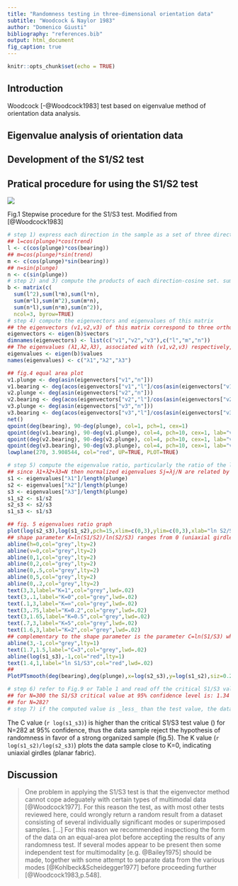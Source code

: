 ```yaml
---
title: "Randomness testing in three-dimensional orientation data"
subtitle: "Woodcock & Naylor 1983"
author: "Domenico Giusti"
bibliography: "references.bib"
output: html_document
fig_caption: true
---
```


```r
knitr::opts_chunk$set(echo = TRUE)
```

## Introduction

Woodcock [-@Woodcock1983] test based on eigenvalue method of orientation data analysis.

## Eigenvalue analysis of orientation data

## Development of the S1/S2 test

## Pratical procedure for using the S1/S2 test

![](Woodcock1983.png)

Fig.1 Stepwise procedure for the S1/S3 test. Modified from [@Woodcock1983]

```r
# step 1) express each direction in the sample as a set of three direction cosines. If the data are in the form of trend and plunge, the formulae are:
## l=cos(plunge)*cos(trend)
l <- c(cos(plunge)*cos(bearing))
## m=cos(plunge)*sin(trend)
m <- c(cos(plunge)*sin(bearing))
## n=sin(plunge)
n <- c(sin(plunge))
# step 2) and 3) compute the products of each direction-cosine set. sum the products over the whole data sample to give the orientation tensor
b <- matrix(c(
  sum(l^2),sum(l*m),sum(l*n),
  sum(m*l),sum(m^2),sum(m*n),
  sum(n*l),sum(n*m),sum(n^2)),
  ncol=3, byrow=TRUE)
# step 4) compute the eigenvectors and eigenvalues of this matrix
## the eigenvectors (v1,v2,v3) of this matrix correspond to three orthogonal 'principal axes' of the data sample. Axis v1 is an estimate of the mean direction of the data; v3 is the pole to any girdle present in the data [@Watson1966]
eigenvectors <- eigen(b)$vectors
dimnames(eigenvectors) <- list(c("v1","v2","v3"),c("l","m","n"))
## The eigenvalues (λ1,λ2,λ3), associated with (v1,v2,v3) respectively, describe the shape of the data sample [@Watson1966; @Mark1974; @Woodcock1973; @Woodcock1977]
eigenvalues <- eigen(b)$values
names(eigenvalues) <- c("λ1","λ2","λ3")
```

```r
## fig.4 equal area plot
v1.plunge <- deg(asin(eigenvectors["v1","n"]))
v1.bearing <- deg(acos(eigenvectors["v1","l"]/cos(asin(eigenvectors["v1","n"]))))
v2.plunge <- deg(asin(eigenvectors["v2","n"]))
v2.bearing <- deg(acos(eigenvectors["v2","l"]/cos(asin(eigenvectors["v2","n"]))))
v3.plunge <- deg(asin(eigenvectors["v3","n"]))
v3.bearing <- deg(acos(eigenvectors["v3","l"]/cos(asin(eigenvectors["v3","n"]))))
net()
qpoint(deg(bearing), 90-deg(plunge), col=1, pch=1, cex=1)
qpoint(deg(v1.bearing), 90-deg(v1.plunge), col=4, pch=10, cex=1, lab="v1")
qpoint(deg(v2.bearing), 90-deg(v2.plunge), col=4, pch=10, cex=1, lab="v2")
qpoint(deg(v3.bearing), 90-deg(v3.plunge), col=4, pch=10, cex=1, lab="v3")
lowplane(270, 3.908544, col="red", UP=TRUE, PLOT=TRUE)
```

```r
# step 5) compute the eigenvalue ratio, particularly the ratio of the largest to smallest eigenvalue (S1/S3=λ1/λ3)
## since λ1+λ2+λ3=N then normalized eigenvalues Sj=λj/N are related by S1+S2+S3=1. A data cluster has S1>S2~=S3 and a data girdle has S1~=S2>S3
s1 <- eigenvalues["λ1"]/length(plunge)
s2 <- eigenvalues["λ2"]/length(plunge)
s3 <- eigenvalues["λ3"]/length(plunge)
s1_s2 <- s1/s2
s2_s3 <- s2/s3
s1_s3 <- s1/s3
```

```r
## fig. 5 eigenvalues ratio graph
plot(log(s2_s3),log(s1_s2),pch=15,xlim=c(0,3),ylim=c(0,3),xlab="ln S2/S3",ylab="ln S1/S2", main="Woodcock diagram")
## shape parameter K=ln(S1/S2)/ln(S2/S3) ranges from 0 (uniaxial girdles) to infinite (uniaxial clusters)
abline(h=0,col="grey",lty=2)
abline(v=0,col="grey",lty=2)
abline(0,1,col="grey",lty=2)
abline(0,2,col="grey",lty=2)
abline(0,.5,col="grey",lty=2)
abline(0,5,col="grey",lty=2)
abline(0,.2,col="grey",lty=2)
text(3,3,label="K=1",col="grey",lwd=.02)
text(3,.1,label="K=0",col="grey",lwd=.02)
text(.1,3,label="K=∞",col="grey",lwd=.02)
text(3,.75,label="K=0.2",col="grey",lwd=.02)
text(3,1.65,label="K=0.5",col="grey",lwd=.02)
text(.7,3,label="K=5",col="grey",lwd=.02)
text(1.6,3,label="K=2",col="grey",lwd=.02)
## complementary to the shape parameter is the parameter C=ln(S1/S3) which expresses the 'strength' of the preferred orientation in the data sample [@Woodcock1977]. Strongly organized samples have larger C and plot further from the origin of the ratio graph. A perfect uniform distribution of data would have C=0 and would plot at the origin with S1=S2=S3=1/3. Random samples will also plot close to the origin and have low C values, suggesting that this parameter might be used as a test statistic for randomness
abline(3,-1,col="grey",lty=1)
text(1.7,1.5,label="C=3",col="grey",lwd=.02)
abline(log(s1_s3),-1,col="red",lty=1)
text(1.4,1,label="ln S1/S3",col="red",lwd=.02)
##
PlotPTsmooth(deg(bearing),deg(plunge),x=log(s2_s3),y=log(s1_s2),siz=0.2,IMAGE=TRUE,CONT=TRUE,add=TRUE)
```

```r
# step 6) refer to Fig.9 or Table 1 and read off the critical S1/S3 value for the appropriate sample size and required confidence level. Note that for a small sample size a 95% confidence level is appropriate
## for N=300 the S1/S3 critical value at 95% confidence level is: 1.34
## for N=282?
# step 7) if the computed value is _less_ than the test value, the data sample cannot be distinguished from a random sample at this confidence level
```

The C value (`r log(s1_s3)`) is higher than the critical S1/S3 test value () for N=282 at 95% confidence, thus the data sample reject the hypothesis of randomness in favor of a strong organized sample (fig.5). The K value (`r log(s1_s2)/log(s2_s3)`) plots the data sample close to K=0, indicating uniaxial girdles (planar fabric).

## Discussion

> One problem in applying the S1/S3 test is that the eigenvector method cannot cope adeguately with certain types of multimodal data [@Woodcock1977]. For this reason the test, as with most other tests reviewed here, could wrongly return a random result from a dataset consisting of several individually significant modes or superimposed samples. [...] For this reason we recommended inspectiong the form of the data on an equal-area plot before accepting the results of any randomness test. If several modes appear to be present then some independent test for multimodality [e.g. @Bailey1975] should be made, together with some attempt to separate data from the various modes [@Kohlbeck&Scheidegger1977] before proceeding further [@Woodcock1983,p.548].